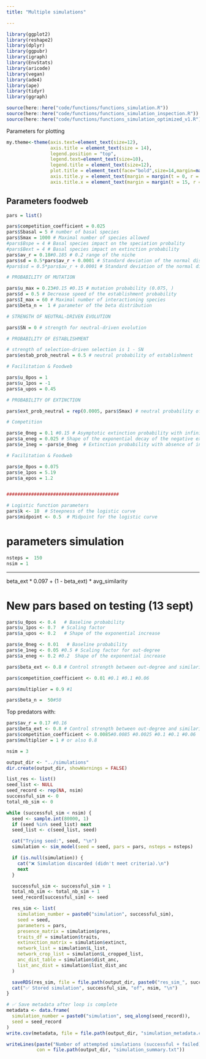 ```yaml
---
title: "Multiple simulations"

---
```



```r
library(ggplot2)
library(reshape2)
library(dplyr)
library(ggpubr)
library(igraph)
library(EnvStats)
library(aricode)
library(vegan)
library(ade4)
library(ape)
library(tidyr)
library(ggraph)

source(here::here("code/functions/functions_simulation.R")) 
source(here::here("code/functions/functions_simulation_inspection.R"))
source(here::here("code/functions/functions_simulation_optimized_v1.R"))

```


Parameters for plotting

```r
my.theme<-theme(axis.text=element_text(size=12),
                axis.title = element_text(size = 14),
                legend.position = "top",
                legend.text=element_text(size=10),
                legend.title = element_text(size=12),
                plot.title = element_text(face="bold",size=14,margin=margin(0,0,20,0),hjust = 0.5),
                axis.title.y = element_text(margin = margin(t = 0, r = 15, b = 0, l = 0)),
                axis.title.x = element_text(margin = margin(t = 15, r = 0, b = 0, l = 0)))
```




## Parameters foodweb

```r
pars = list()

pars$competition_coefficient = 0.025
pars$Sbasal = 5 # number of basal species
pars$Smax = 1000 # Maximal number of species allowed
#pars$Bspe = 4 # Basal species impact on the speciation probality
#pars$Bext = 4 # Basal species impact on extinction probability
pars$av_r = 0.18#0.185 # 0.2 range of the niche
pars$sd = 0.5*pars$av_r + 0.0001 # Standard deviation of the normal distribution used to calculate the niche optimum trait of a new species
#pars$sd = 0.5*pars$av_r + 0.0001 # Standard deviation of the normal distribution used to calculate the niche optimum trait of a new species

# PROBABILITY OF MUTATION

pars$u_max = 0.23#0.15 #0.15 # mutation probability (0.075, )
pars$d = 0.5 # Decrease speed of the establishment probability
pars$I_max = 60 # Maximal number of interactioning species
pars$beta_n =  1 # parameter of the beta distribution 

# STRENGTH OF NEUTRAL-DRIVEN EVOLUTION

pars$SN = 0 # strength for neutral-driven evolution

# PROBABILITY OF ESTABLISHMENT

# strength of selection-driven selection is 1 - SN
pars$estab_prob_neutral = 0.5 # neutral probability of establishment

# Facilitation & Foodweb

pars$u_0pos = 1  
pars$u_1pos = -1 
pars$a_upos = 0.45 

# PROBABILITY OF EXTINCTION

pars$ext_prob_neutral = rep(0.0005, pars$Smax) # neutral probability of extinction

# Competition

pars$e_0neg = 0.1 #0.15 # Asymptotic extinction probability with infinite negative interactions
pars$a_eneg = 0.025 # Shape of the exponential decay of the negative extinction - interaction relationship
pars$e_1neg = -pars$e_0neg  # Extinction probability with absence of interactions

# Facilitation & Foodweb

pars$e_0pos = 0.075 
pars$e_1pos = 5.19 
pars$a_epos = 1.2 


#########################################

# Logistic function parameters
pars$k <- 10  # Steepness of the logistic curve
pars$midpoint <- 0.5  # Midpoint for the logistic curve

```


# parameters simulation

```r
nsteps =  150
nsim = 1

```




--------------------------
beta_ext * 0.097 + (1 - beta_ext) * avg_similarity

# New pars based on testing (13 sept)

```r
pars$u_0pos <- 0.4   # Baseline probability
pars$u_1pos <- 0.7  # Scaling factor
pars$a_upos <- 0.2   # Shape of the exponential increase

pars$e_0neg <- 0.01   # Baseline probability
pars$e_1neg <- 0.05 #0.5 # Scaling factor for out-degree
pars$a_eneg <- 0.2 #0.2  Shape of the exponential increase

pars$beta_ext <- 0.8 # Control strength between out-degree and similarity

pars$competition_coefficient <- 0.01 #0.1 #0.1 #0.06

pars$multiplier = 0.9 #1

```

```r
pars$beta_n =  50#50
```


Top predators with:


```r
pars$av_r = 0.17 #0.16
pars$beta_ext <- 0.8 # Control strength between out-degree and similarity
pars$competition_coefficient <- 0.0085#0.0085 #0.0025 #0.1 #0.1 #0.06
pars$multiplier = 1 # or also 0.8
```


```r
nsim = 3
```



```r
output_dir <- "../simulations"
dir.create(output_dir, showWarnings = FALSE)

list_res <- list()
seed_list <- NULL
seed_record <- rep(NA, nsim)
successful_sim <- 0
total_nb_sim <- 0

while (successful_sim < nsim) {
  seed <- sample.int(80000, 1)
  if (seed %in% seed_list) next
  seed_list <- c(seed_list, seed)

  cat("Trying seed:", seed, "\n")
  simulation <- sim_model(seed = seed, pars = pars, nsteps = nsteps)

  if (is.null(simulation)) {
    cat("❌ Simulation discarded (didn't meet criteria).\n")
    next
  }

  successful_sim <- successful_sim + 1
  total_nb_sim <- total_nb_sim + 1
  seed_record[successful_sim] <- seed

  res_sim <- list(
    simulation_number = paste0("simulation", successful_sim),
    seed = seed,
    parameters = pars,
    presence_matrix = simulation$pres,
    traits_df = simulation$traits,
    extinxction_matrix = simulation$extinct,
    network_list = simulation$L_list,
    network_crop_list = simulation$L_cropped_list,
    anc_dist_table = simulation$dist_anc,
    list_anc_dist = simulation$list_dist_anc
  )

  saveRDS(res_sim, file = file.path(output_dir, paste0("res_sim_", successful_sim, ".rds")))
  cat("✅ Stored simulation", successful_sim, "of", nsim, "\n")
}

# ✅ Save metadata after loop is complete
metadata <- data.frame(
  simulation_number = paste0("simulation", seq_along(seed_record)),
  seed = seed_record
)
write.csv(metadata, file = file.path(output_dir, "simulation_metadata.csv"), row.names = FALSE)

writeLines(paste("Number of attempted simulations (successful + failed):", total_nb_sim),
           con = file.path(output_dir, "simulation_summary.txt"))

```

